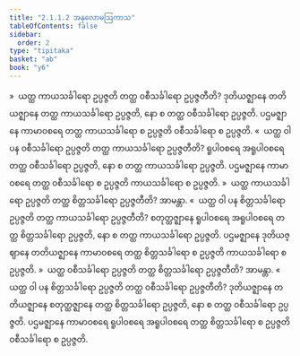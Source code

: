 ```yaml
---
title: "2.1.1.2 အနုလောမဩကာသ"
tableOfContents: false
sidebar:
  order: 2
type: "tipitaka"
basket: "ab"
book: "y6"
---
```



<DynamicBreadcrumb />

<Division number="21" book="y6" e="ch" v="34" p="7">

<Paragraph number="135" book="y6">
»  ယတ္ထ ကာယသင်္ခါရော ဥပ္ပဇ္ဇတိ တတ္ထ ဝစီသင်္ခါရော ဥပ္ပဇ္ဇတီတိ?
</Paragraph>

<Paragraph number="136" book="y6">
ဒုတိယဇ္ဈာနေ တတိယဇ္ဈာနေ တတ္ထ ကာယသင်္ခါရော ဥပ္ပဇ္ဇတိ, နော စ တတ္ထ ဝစီသင်္ခါရော ဥပ္ပဇ္ဇတိ. ပဌမဇ္ဈာနေ ကာမာဝစရေ တတ္ထ ကာယသင်္ခါရော စ ဥပ္ပဇ္ဇတိ ဝစီသင်္ခါရော စ ဥပ္ပဇ္ဇတိ.
</Paragraph>

<Paragraph number="137" book="y6">
«  ယတ္ထ ဝါ ပန ဝစီသင်္ခါရော ဥပ္ပဇ္ဇတိ တတ္ထ ကာယသင်္ခါရော ဥပ္ပဇ္ဇတီတိ?
</Paragraph>

<Paragraph number="138" book="y6">
ရူပါဝစရေ အရူပါဝစရေ တတ္ထ ဝစီသင်္ခါရော ဥပ္ပဇ္ဇတိ, နော စ တတ္ထ ကာယသင်္ခါရော ဥပ္ပဇ္ဇတိ. ပဌမဇ္ဈာနေ ကာမာဝစရေ တတ္ထ ဝစီသင်္ခါရော စ ဥပ္ပဇ္ဇတိ ကာယသင်္ခါရော စ ဥပ္ပဇ္ဇတိ.
</Paragraph>

<Paragraph number="139" book="y6">
»  ယတ္ထ ကာယသင်္ခါရော ဥပ္ပဇ္ဇတိ တတ္ထ စိတ္တသင်္ခါရော ဥပ္ပဇ္ဇတီတိ? အာမန္တာ.
</Paragraph>

<Paragraph number="140" book="y6">
«  ယတ္ထ ဝါ ပန စိတ္တသင်္ခါရော ဥပ္ပဇ္ဇတိ တတ္ထ ကာယသင်္ခါရော ဥပ္ပဇ္ဇတီတိ?
</Paragraph>

<Paragraph number="141" book="y6">
စတုတ္ထဇ္ဈာနေ ရူပါဝစရေ အရူပါဝစရေ တတ္ထ စိတ္တသင်္ခါရော ဥပ္ပဇ္ဇတိ, နော စ တတ္ထ ကာယသင်္ခါရော ဥပ္ပဇ္ဇတိ. ပဌမဇ္ဈာနေ ဒုတိယဇ္ဈာနေ တတိယဇ္ဈာနေ ကာမာဝစရေ တတ္ထ စိတ္တသင်္ခါရော စ ဥပ္ပဇ္ဇတိ ကာယသင်္ခါရော စ ဥပ္ပဇ္ဇတိ.
</Paragraph>

</Division>
<Division number="22" book="y6" e="ch" v="34" p="7">

<Paragraph number="142" book="y6">
»  ယတ္ထ ဝစီသင်္ခါရော ဥပ္ပဇ္ဇတိ တတ္ထ စိတ္တသင်္ခါရော ဥပ္ပဇ္ဇတီတိ? အာမန္တာ.
</Paragraph>

<Paragraph number="143" book="y6">
«  ယတ္ထ ဝါ ပန စိတ္တသင်္ခါရော ဥပ္ပဇ္ဇတိ တတ္ထ ဝစီသင်္ခါရော ဥပ္ပဇ္ဇတီတိ?
</Paragraph>

<Paragraph number="144" book="y6">
ဒုတိယဇ္ဈာနေ တတိယဇ္ဈာနေ စတုတ္ထဇ္ဈာနေ တတ္ထ စိတ္တသင်္ခါရော ဥပ္ပဇ္ဇတိ, နော စ တတ္ထ ဝစီသင်္ခါရော ဥပ္ပဇ္ဇတိ. ပဌမဇ္ဈာနေ ကာမာဝစရေ ရူပါဝစရေ အရူပါဝစရေ တတ္ထ စိတ္တသင်္ခါရော စ ဥပ္ပဇ္ဇတိ ဝစီသင်္ခါရော စ ဥပ္ပဇ္ဇတိ.
</Paragraph>
</Division>
